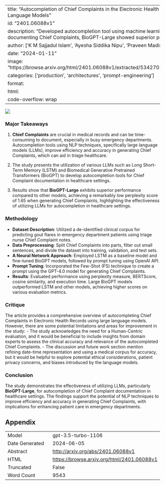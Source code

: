 
---
title: "Autocompletion of Chief Complaints in the Electronic Health Records using Large Language Models"
id: "2401.06088v1"
description: "Developed autocompletion tool using machine learning models to improve documenting Chief Complaints, BioGPT-Large showed superior performance."
author: ['K M Sajjadul Islam', 'Ayesha Siddika Nipu', 'Praveen Madiraju', 'Priya Deshpande']
date: "2024-01-11"
image: "https://browse.arxiv.org/html/2401.06088v1/extracted/5342703/Auto_Completion_CC.png"
categories: ['production', 'architectures', 'prompt-engineering']
format:
  html:
    code-overflow: wrap
---

![](https://browse.arxiv.org/html/2401.06088v1/extracted/5342703/Auto_Completion_CC.png)

### Major Takeaways

1. **Chief Complaints** are crucial in medical records and can be time-consuming to document, especially in busy emergency departments. Autocompletion tools using NLP techniques, specifically large language models (LLMs), improve efficiency and accuracy in generating Chief Complaints, which can aid in triage healthcare.

2. The study presents the utilization of various LLMs such as Long Short-Term Memory (LSTM) and Biomedical Generative Pretrained Transformers (BioGPT) to develop autocompletion tools for Chief Complaint documentation in healthcare settings.

3. Results show that **BioGPT-Large** exhibits superior performance compared to other models, achieving a remarkably low perplexity score of 1.65 when generating Chief Complaints, highlighting the effectiveness of utilizing LLMs for autocompletion in healthcare settings.

### Methodology
- **Dataset Description**: Utilized a de-identified clinical corpus for predicting gout flares in emergency department patients using triage nurse Chief Complaint notes.
- **Data Preprocessing**: Split Chief Complaints into parts, filter out small sentences, and divide the dataset into training, validation, and test sets.
- **A Neural Network Approach**: Employed LSTM as a baseline model and fine-tuned BioGPT models, followed by prompt tuning using OpenAI API.
- **Prompt Tuning**: Incorporated the Few-Shot (FS) technique to create a prompt using the GPT-4.0 model for generating Chief Complaints.
- **Results**: Evaluated performance using perplexity measure, BERTScore, cosine similarity, and execution time. Large BioGPT models outperformed LSTM and other models, achieving higher scores on various evaluation metrics.

### Critique
The article provides a comprehensive overview of autocompleting Chief Complaints in Electronic Health Records using large language models. However, there are some potential limitations and areas for improvement in the study:
- The study acknowledges the need for a Human-Centric evaluation, and it would be beneficial to include insights from domain experts to assess the clinical accuracy and relevance of the autocompleted Chief Complaints.
- The discussion and future work section mention refining date-time representation and using a medical corpus for accuracy, but it would be helpful to explore potential ethical considerations, patient privacy concerns, and biases introduced by the language models.

### Conclusion
The study demonstrates the effectiveness of utilizing LLMs, particularly **BioGPT-Large**, for autocompletion of Chief Complaint documentation in healthcare settings. The findings support the potential of NLP techniques to improve efficiency and accuracy in generating Chief Complaints, with implications for enhancing patient care in emergency departments.

## Appendix

|          |          |
|----------|----------|
| Model     | gpt-3.5-turbo-1106       |
| Date Generated     | 2024-06-05       |
| Abstract | [http://arxiv.org/abs/2401.06088v1](http://arxiv.org/abs/2401.06088v1)        |
| HTML     | [https://browse.arxiv.org/html/2401.06088v1](https://browse.arxiv.org/html/2401.06088v1)       |
| Truncated       | False       |
| Word Count       | 9543       |